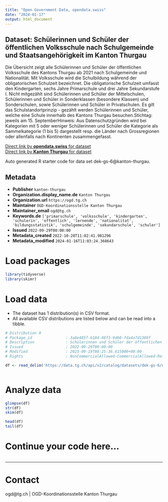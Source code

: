 ```yaml
---
title: "Open Government Data, opendata.swiss"
date: "2024-01-17"
output: html_document
---
```


## Dataset: Schülerinnen und Schüler der öffentlichen Volksschule nach Schulgemeinde und Staatsangehörigkeit im Kanton Thurgau

Die Übersicht zeigt alle Schülerinnen und Schüler der öffentlichen Volksschule des Kantons Thurgau ab 2021 nach Schulgemeinde und Nationalität. Mit Volksschule wird die Schulbildung während der obligatorischen Schulzeit bezeichnet. Die obligatorische Schulzeit umfasst den Kindergarten, sechs Jahre Primarschule und drei Jahre Sekundarstufe I. Nicht mitgezählt sind Schülerinnen und Schüler der Mittelschulen, Schülerinnen und Schüler in Sonderklassen (besondere Klassen) und Sonderschulen, sowie Schülerinnen und Schüler in Privatschulen. Es gilt das Schulstandortprinzip - gezählt werden Schülerinnen und Schüler, welche eine Schule innerhalb des Kantons Thurgau besuchen.Stichtag: jeweils am 15. SeptemberHinweis: Aus Datenschutzgründen wird bei Kategorien mit 5 oder weniger Schülerinnen und Schüler die Kategorie als Sammelkategorie (1 bis 5) dargestellt resp. die Länder nach Grossregionen oder allenfalls nach Kontinenten zusammengefasst.

[Direct link by **opendata.swiss** for dataset](https://opendata.swiss/de/dataset/lernende-der-offentlichen-volksschule-nach-schulgemeinde-und-staatsangehorigkeit-im-kanton-thur)<br>
[Direct link by **Kanton Thurgau** for dataset](https://data.tg.ch/explore/dataset/dek-gs-6/)

Auto generated R starter code for data set dek-gs-6@kanton-thurgau.

## Metadata

- **Publisher** `kanton-thurgau`
- **Organization.display_name.de** `Kanton Thurgau`
- **Organization.url** `https://ogd.tg.ch`
- **Maintainer** `OGD-Koordinationsstelle Kanton Thurgau`
- **Maintainer_email** `ogd@tg.ch`
- **Keywords.de** `['primarschule', 'volksschule', 'kindergarten', 'schulerin', 'offentlich', 'lernende', 'nationalitat', 'bildungsstatistik', 'schulgemeinde', 'sekundarschule', 'schuler']`
- **Issued** `2022-09-29T00:00:00`
- **Metadata_created** `2022-10-28T11:02:41.981296`
- **Metadata_modified** `2024-01-16T11:03:24.368643`


# Load packages

```r

library(tidyverse)
library(skimr)

```

# Load data

-   The dataset has 1 distribution(s) in CSV format.
-   All available CSV distributions are listed below and can be read into a tibble.

```r

# Distribution 0
# Package_id               : 3a8e485f-b184-48f3-9d60-fda4a7d1388f
# Description              : Schülerinnen und Schüler der öffentlichen Volksschule nach Schulgemeinde und Staatsangehörigkeit im Kanton Thurgau (csv)
# Issued                   : 2022-09-29T00:00:00
# Modified                 : 2023-09-19T08:25:36.615000+00:00
# Rights                   : NonCommercialAllowed-CommercialAllowed-ReferenceRequired

df <- read_delim('https://data.tg.ch/api/v2/catalog/datasets/dek-gs-6/exports/csv')



```

# Analyze data

```r

glimpse(df)
str(df)
skim(df)

head(df)
tail(df)

```

# Continue your code here...

```r

```

------------------------------------------------------------------------

# Contact

ogd@tg.ch | OGD-Koordinationsstelle Kanton Thurgau
